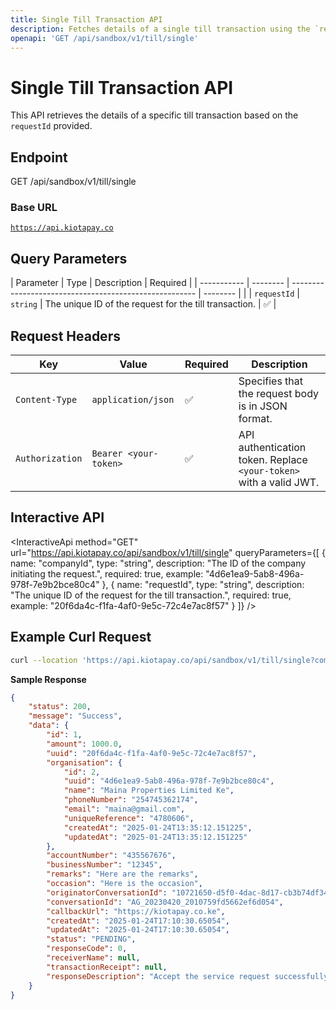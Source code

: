 ```yaml
---
title: Single Till Transaction API
description: Fetches details of a single till transaction using the `requestId`.
openapi: 'GET /api/sandbox/v1/till/single'
---
```


# Single Till Transaction API

This API retrieves the details of a specific till transaction based on the  `requestId` provided.

## Endpoint

GET /api/sandbox/v1/till/single

### Base URL

[`https://api.kiotapay.co`](https://api.kiotapay.co)

## Query Parameters

| Parameter   | Type     | Description                                            | Required |
| ----------- | -------- | ------------------------------------------------------ | -------- |        |
| `requestId` | `string` | The unique ID of the request for the till transaction. | ✅        |

## **Request Headers**

| Key             | Value                 | Required | Description                                                        |
| --------------- | --------------------- | -------- | ------------------------------------------------------------------ |
| `Content-Type`  | `application/json`    | ✅        | Specifies that the request body is in JSON format.                 |
| `Authorization` | `Bearer <your-token>` | ✅        | API authentication token. Replace `<your-token>` with a valid JWT. |

## Interactive API

<InteractiveApi
  method="GET"
  url="https://api.kiotapay.co/api/sandbox/v1/till/single"
  queryParameters={[
  {
    name: "companyId",
    type: "string",
    description: "The ID of the company initiating the request.",
    required: true,
    example: "4d6e1ea9-5ab8-496a-978f-7e9b2bce80c4"
  },
  {
    name: "requestId",
    type: "string",
    description: "The unique ID of the request for the till transaction.",
    required: true,
    example: "20f6da4c-f1fa-4af0-9e5c-72c4e7ac8f57"
  }
]}
/>

## Example Curl Request

```bash
curl --location 'https://api.kiotapay.co/api/sandbox/v1/till/single?companyId=4d6e1ea9-5ab8-496a-978f-7e9b2bce80c4&requestId=20f6da4c-f1fa-4af0-9e5c-72c4e7ac8f57'
```

**Sample Response**

```json
{
    "status": 200,
    "message": "Success",
    "data": {
        "id": 1,
        "amount": 1000.0,
        "uuid": "20f6da4c-f1fa-4af0-9e5c-72c4e7ac8f57",
        "organisation": {
            "id": 2,
            "uuid": "4d6e1ea9-5ab8-496a-978f-7e9b2bce80c4",
            "name": "Maina Properties Limited Ke",
            "phoneNumber": "254745362174",
            "email": "maina@gmail.com",
            "uniqueReference": "4780606",
            "createdAt": "2025-01-24T13:35:12.151225",
            "updatedAt": "2025-01-24T13:35:12.151225"
        },
        "accountNumber": "435567676",
        "businessNumber": "12345",
        "remarks": "Here are the remarks",
        "occasion": "Here is the occasion",
        "originatorConversationId": "10721650-d5f0-4dac-8d17-cb3b74df34c8",
        "conversationId": "AG_20230420_2010759fd5662ef6d054",
        "callbackUrl": "https://kiotapay.co.ke",
        "createdAt": "2025-01-24T17:10:30.65054",
        "updatedAt": "2025-01-24T17:10:30.65054",
        "status": "PENDING",
        "responseCode": 0,
        "receiverName": null,
        "transactionReceipt": null,
        "responseDescription": "Accept the service request successfully."
    }
}
```